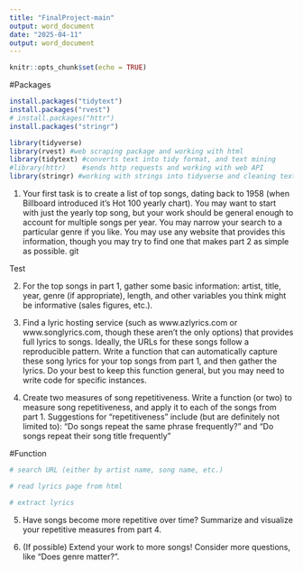 ```yaml
---
title: "FinalProject-main"
output: word_document
date: "2025-04-11"
output: word_document
---
```


```r
knitr::opts_chunk$set(echo = TRUE)
```

#Packages
```r
install.packages("tidytext")
install.packages("rvest")
# install.packages("httr")
install.packages("stringr")

library(tidyverse)
library(rvest) #web scraping package and working with html
library(tidytext) #converts text into tidy format, and text mining
#library(httr)    #sends http requests and working with web API
library(stringr) #working with strings into tidyverse and cleaning text strings
```


1. Your first task is to create a list of top songs, dating back to 1958 (when Billboard introduced it's Hot 100 yearly chart). You may want to start with just the yearly top song, but your work should be general enough to account for multiple songs per year. You may narrow your search to a particular genre if you like. You may use any website that provides this information, though you may try to find one that makes part 2 as simple as possible.
git 

Test

2. For the top songs in part 1, gather some basic information: artist, title, year, genre (if appropriate), length, and other variables you think might be informative (sales figures, etc.).


3. Find a lyric hosting service (such as www.azlyrics.com or www.songlyrics.com, though these aren't the only options) that provides full lyrics to songs. Ideally, the URLs for these songs follow a reproducible pattern. Write a function that can automatically capture these song lyrics for your top songs from part 1, and then gather the lyrics. Do your best to keep this function general, but you may need to write code for specific instances.


4. Create two measures of song repetitiveness. Write a function (or two) to measure song repetitiveness, and apply it to each of the songs from part 1. Suggestions for "repetitiveness" include (but are definitely not limited to): "Do songs repeat the same phrase frequently?" and "Do songs repeat their song title frequently"


#Function
```r
# search URL (either by artist name, song name, etc.)

# read lyrics page from html

# extract lyrics
```

5. Have songs become more repetitive over time? Summarize and visualize your repetitive measures from part 4. 


6. (If possible) Extend your work to more songs! Consider more questions, like "Does genre matter?".


```r

```
